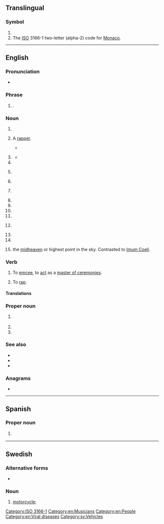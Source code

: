 {{also|mc|Mc|mC|Mc-|.mc|M/C}}
==Translingual==

===Symbol===
{{head|mul|symbol}}

# {{SI-unit-abb|mega|coulomb|[[electric charge]]}}
# The [[ISO]] 3166-1 two-letter (alpha-2) code for [[Monaco]].

[[Category:ISO 3166-1]]

----

==English==

===Pronunciation===
* {{audio|en|En-au-MC.ogg|Audio (AU)}}

===Phrase===
{{en-phrase}}

# {{lb|en|texting}} {{initialism of|en|[[Merry Christmas]]}}.

===Noun===
{{en-noun|~|s|MC's}}

# {{initialism of|en|master of ceremonies}}
# {{lb|en|music|slang}} A [[rapper]].
#* {{quote-song|en|year=1999|artist=Beastie Boys|album=Hello Nasty|title=Three MC’s and One DJ|passage=Three '''MC's''' and one DJ / We be getting down with no delay}}
# {{lb|en|knitting}} {{initialism of|en|[[main]] [[colour]]}}
#* {{quote-book|en|year=2011|author=Kristi Porter|title=Knitting Patterns For Dummies|page=91|passage=With '''MC''', knit a row, purl a row.}}
# {{init of|en|medical center}}
# {{lb|en|textiles}} {{initialism of|en|[[matching]] [[colour]]}}
# {{lb|en|computing}} {{initialism of|en|[[movie]] [[clip]]}}
# {{initialism of|en|methylene chloride}} {{gloss|dichloromethane}}
# {{initialism of|en|[[motorcycle]] [[club]]}}
# {{initialism of|en|[[mail]] [[code]]}} <!--what is a mail code?-->
# {{initialism of|en|[[main]] [[character]]}}
# {{init of|en|[[military]] [[cross]]}}
# {{lb|en|medicine|pathology}} {{init of|en|[[molluscum contagiosum]]}}
# {{init of|en|Member of Congress}}
# {{init of|en|[[medical]] [[college]]}}
# {{lb|en|astrology}} {{init of|en|[[medium]] [[coeli]]|dot=,}} the [[midheaven]] or highest point in the sky. Contrasted to [[Imum Coeli]].

===Verb===
{{en-verb}}

# To [[emcee]], to [[act]] as a [[master of ceremonies]].
# {{lb|en|music}} To [[rap]].

====Translations====
{{trans-see|emcee}}
{{trans-see|rap}}

===Proper noun===
{{en-proper noun}}

# {{lb|en|video games|informal}} {{initialism of|en|{{w|Minecraft}}}}
# {{init of|en|[[Marine Corps]]}}
# {{abbr of|en|{{w|Mastercard}}}}

===See also===
* {{l|en|Mc}}
* {{l|en|mc}}
* {{l|en|Mac}}

===Anagrams===
* {{anagrams|en|a=cm|CM|cM}}

[[Category:en:Musicians]]
[[Category:en:People]]
[[Category:en:Viral diseases]]

----

==Spanish==

===Proper noun===
{{head|es|proper noun}}

# {{abbreviation of|es|[[Michoacán]]|nodot=1}} {{gloss|Mexican state}}

----

==Swedish==

===Alternative forms===
* {{l|sv|mc}}

===Noun===
{{head|sv|noun|g=c}}

# [[motorcycle]]; {{abbreviation of|sv|motorcykel}}

[[Category:sv:Vehicles]]